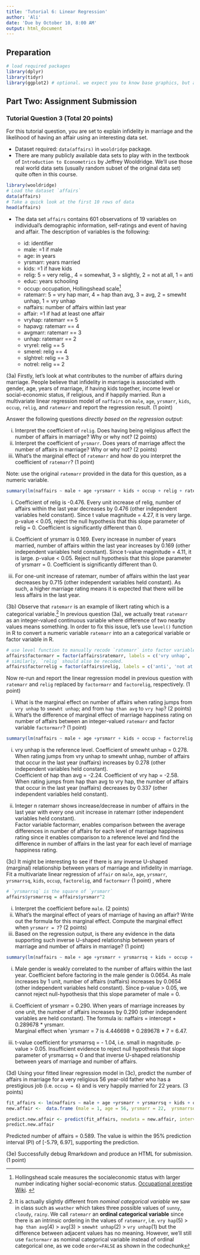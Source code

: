 ```yaml
---
title: 'Tutorial 6: Linear Regression'
author: 'Ali'
date: 'Due by October 10, 8:00 AM'
output: html_document
---
```

## Preparation

```r
# load required packages
library(dplyr)
library(tidyr)
library(ggplot2) # optional. we expect you to know base graphics, but allow ggplot if you find it easier
```

## Part Two: Assignment Submission 

### Tutorial Question 3 (Total 20 points)

For this tutorial question, you are set to explain infidelity in marriage and the likelihood of having an affair using an interesting data set.  

- Dataset required: `data(affairs)` in `wooldridge` package. 
- There are many publicly available data sets to play with in the textbook of `Introduction to Econometrics` by Jeffrey Wooldridge. We'll use those real world data sets (usually random subset of the original data set) quite often in this course. 
```r
library(wooldridge)
# Load the dataset `affairs`
data(affairs)
# Take a quick look at the first 10 rows of data
head(affairs)
```
- The data set `affairs` contains 601 observations of 19 variables on individual's demographic information, self-ratings and event of having and affair. The description of variables is the following:

  + id: identifier
  + male: =1 if male
  + age: in years
  + yrsmarr: years married
  + kids: =1 if have kids
  + relig: 5 = very relig., 4 = somewhat, 3 = slightly, 2 = not at all, 1 = anti
  + educ: years schooling
  + occup: occupation, Hollingshead scale^[Hollingshead scale measures the socialeconomic status with larger number indicating higher social-economic status. [Occupational prestige Wiki](https://en.wikipedia.org/wiki/Occupational_prestige). ]
  + ratemarr: 5 = vry hap marr, 4 = hap than avg, 3 = avg, 2 = smewht unhap, 1 = vry unhap
  + naffairs: number of affairs within last year
  + affair: =1 if had at least one affair
  + vryhap: ratemarr == 5
  + hapavg: ratemarr == 4
  + avgmarr: ratemarr == 3
  + unhap: ratemarr == 2
  + vryrel: relig == 5
  + smerel: relig == 4
  + slghtrel: relig == 3
  + notrel: relig == 2
  
(3a) Firstly, let's look at what contributes to the number of affairs during marriage. People believe that infidelity in marriage is associated with gender, age, years of marriage, if having kids together, income level or social-economic status, if religious, and if happily married. Run a multivariate linear regression model of `naffairs` on `male`, `age`, `yrsmarr`, `kids`,  `occup`, `relig`, and `ratemarr` and report the regression result. (1 point) 

Answer the following questions *directly based on the regression output*:

i) Interpret the coefficient of `relig`. Does having being religious affect the number of affairs in marriage? Why or why not? (2 points)
ii) Interpret the coefficient of `yrsmarr`. Does years of marriage affect the number of affairs in marriage? Why or why not? (2 points)
iii) What's the marginal effect of `ratemarr` and how do you interpret the coefficient of `ratemarr`? (1 point)

Note: use the original `ratemarr` provided in the data for this question, as a numeric variable. 

```r
summary(lm(naffairs ~ male + age +yrsmarr + kids + occup + relig + ratemarr , affairs))
```

i) Coefficient of relig is -0.476. Every unit increase of relig, number of affairs within the last year decreases by 0.476 (other independent variables held constant). Since t value magnitude = 4.27, it is very large. p-value < 0.05, reject the null hypothesis that this slope parameter of relig = 0. Coefficient is significantly different than 0.<br>

ii) Coefficient of yrsmarr is 0.169. Every increase in number of years married, number of affairs within the last year increases by 0.169 (other independent variables held constant). Since t-value maginitude = 4.11, it is large. p-value < 0.05. Reject null hypothesis that this slope parameter of yrsmarr = 0. Coefficient is significantly different than 0. <br>

iii) For one-unit increase of ratemarr, number of affairs within the last year decreases by 0.715 (other independent variables held constant). As such, a higher marriage rating means it is expected that there will be less affairs in the last year. <br>

(3b) Observe that `ratemarr` is an example of likert rating which is a categorical variable.^[It is actually slightly different from *nominal categorical variable* we saw in class such as `weather` which takes three possible values of `sunny`, `cloudy`, `rainy`. We call `ratemarr` an **ordinal categorical variable** since there is an intrinsic ordering in the values of `ratemarr`, i.e. `vry hap`(5) > `hap than avg`(4) > `avg`(3) > `smewht unhap`(2) > `vry unhap`(1) but the difference between adjacent values has no meaning. However, we'll still use `factormarr` as nominal categorical variable instead of ordinal categorical one, as we code `order=FALSE` as shown in the codechunk] In previous question (3a), we actually treat `ratemarr` as an integer-valued continuous variable where difference of two nearby values means something. In order to fix this issue, let's use `level()` function in R to convert a numeric variable `ratemarr` into an a categorical variable or factor variable in R.

```r
# use level function to manually recode `ratemarr` into factor variable.
affairs$factormarr = factor(affairs$ratemarr, labels = c('vry unhap', 'smewht unhap', 'avg', 'hap than avg', 'vry hap mar'), order = FALSE)
# similarly, `relig` should also be recoded. 
affairs$factorrelig = factor(affairs$relig, labels = c('anti', 'not at all', 'slightly', 'somewhat', 'vry relig'), order = FALSE)
```


Now re-run and report the linear regression model in previous question with `ratemarr` and `relig` replaced by `factormarr` and `factorelig`, respectively. (1 point) 

i) What is the marginal effect on number of affairs when rating jumps from `vry unhap` to `smewht unhap`; and from `hap than avg` to `vry hap`? (2 points) 
ii) What's the difference of marginal effect of marriage happiness rating on number of affairs between an integer-valued `ratemarr`  and factor variable `factormarr`? (1 point)

```r
summary(lm(naffairs ~ male + age +yrsmarr + kids + occup + factorrelig + factormarr  , affairs))
```

i) vry unhap is the reference level. Coefficient of smewht unhap = 0.278. When rating jumps from vry unhap to smewht unhap, number of affairs that occur in the last year (naffairs) increases by 0.278 (other independent variables held constant). <br>
Coefficient of hap than avg = -2.24. Coefficient of vry hap = -2.58. When rating jumps from hap than avg to vry hap, the number of affairs that occur in the last year (naffairs) decreases by 0.337 (other independent variables held constant). <br>

ii) Integer n ratemarr shows increase/decrease in number of affairs in the last year with every one unit increase in ratemarr (other independent variables held constant). <br>
Factor variable factormarr, enables comparison between the average differences in number of affairs for each level of marriage happiness rating since it enables comparison to a reference level and find the difference in number of affairs in the last year for each level of marriage happiness rating. <br>

(3c) It might be interesting to see if there is any inverse U-shaped (marginal) relationship between years of marriage and infidelity in marriage. Fit a multivariate linear regression of `affair` on `male`, `age`, `yrsmarr`, `yrsmarrsq`, `kids`,  `occup`, `factorelig`, and `factormarr` (1 point) , where

```r
# `yrsmarrsq` is the square of `yrsmarr`
affairs$yrsmarrsq = affairs$yrsmarr^2
```


i) Interpret the coefficient before `male`. (2 points)
ii) What's the marginal effect of years of marriage of having an affair? Write out the formula for this marginal effect. Compute the marginal effect when `yrsmarr = 7`? (2 points)
ii) Based on the regression output, is there any evidence in the data supporting such inverse U-shaped relationship between years of marriage and number of affairs in marriage? (1 point)

```r

summary(lm(naffairs ~ male + age +yrsmarr + yrsmarrsq + kids + occup + factorrelig + factormarr, affairs))
```

i) Male gender is weakly correlated to the number of affairs within the last year. Coefficient before factoring in the male gender is 0.0654. As male increases by 1 unit, number of affairs (naffairs) increases by 0.0654 (other independent variables held constant). Since p-value > 0.05, we cannot reject null-hypothesis that this slope parameter of male = 0. <br>

ii) Coefficient of yrsmarr = 0.290. When years of marriage increases by one unit, the number of affairs increases by 0.290 (other independent variables are held constant). The formula is: naffairs = intercept + 0.289678 * yrsmarr. <br> Marginal effect when `yrsmarr = 7 is 4.446698 + 0.289678 * 7 = 6.47. <br>

iii) t-value coefficient for yrsmarrsq = - 1.04, i.e. small in magnitude. p-value > 0.05. Insufficient evidence to reject null hypothesis that slope parameter of yrsmarrsq = 0 and that inverse U-shaped relationship between years of marriage and number of affairs. <br>

(3d) Using your fitted linear regression model in (3c), predict the number of affairs in marriage for a very religious 56 year-old father who has a prestigious job (i.e. `occup = 6`) and is very happily married for 22 years. (3 points) 

```r
fit_affairs <- lm(naffairs ~ male + age +yrsmarr + yrsmarrsq + kids + occup + factorrelig + factormarr, affairs)
new.affair <-  data.frame (male = 1, age = 56, yrsmarr = 22,  yrsmarrsq = 22^2 , kids = 1,  occup = 6,  factorrelig = "vry relig",  factormarr = "vry hap mar")

predict.new.affair <- predict(fit_affairs, newdata = new.affair, interval = "prediction")
predict.new.affair
```

Predicted number of affairs = 0.589. The value is within the 95% prediction interval (PI) of [-5.79, 6.97], supporting the prediction.

(3e) Successfully debug Rmarkdown and produce an HTML for submission. (1 point)
